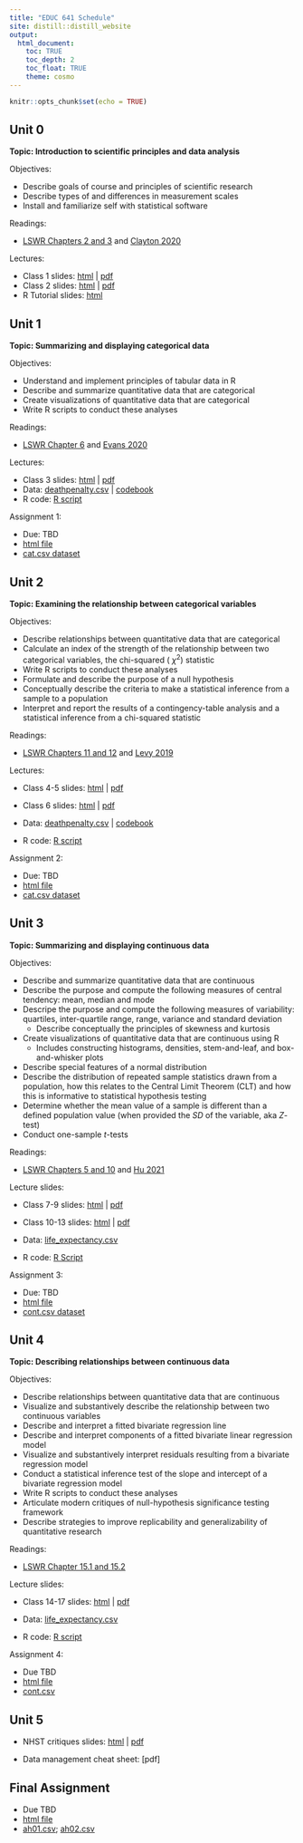 ```yaml
---
title: "EDUC 641 Schedule"
site: distill::distill_website
output:
  html_document:
    toc: TRUE
    toc_depth: 2
    toc_float: TRUE
    theme: cosmo
---
```


```r
knitr::opts_chunk$set(echo = TRUE)
```

## Unit 0

**Topic: Introduction to scientific principles and data analysis**

Objectives:

- Describe goals of course and principles of scientific research
- Describe types of and differences in measurement scales
- Install and familiarize self with statistical software

Readings: 

- [LSWR Chapters 2 and 3](https://learningstatisticswithr.com/lsr-0.6.pdf) and [Clayton 2020](https://nautil.us/issue/92/frontiers/how-eugenics-shaped-statistics)

Lectures:

- Class 1 slides: [html](./slides/EDUC641_1_intro.html) | [pdf](./slides/EDUC641_1_intro.pdf)
- Class 2 slides: [html](./slides/EDUC641_2_measures.html) | [pdf](./slides/EDUC641_2_measures.pdf)
- R Tutorial slides: [html](./slides/tutorial.html)

## Unit 1 

**Topic: Summarizing and displaying categorical data**

Objectives:

- Understand and implement principles of tabular data in R
- Describe and summarize quantitative data that are categorical
- Create visualizations of quantitative data that are categorical
- Write R scripts to conduct these analyses

Readings: 

- [LSWR Chapter 6](https://learningstatisticswithr.com/lsr-0.6.pdf) and [Evans 2020](https://www.newstatesman.com/uncategorized/2020/07/ra-fisher-and-science-hatred)

Lectures: 

- Class 3 slides: [html](./slides/EDUC641_3_categdescr.html) | [pdf](./slides/EDUC641_3_categdescr.pdf) 
- Data: [deathpenalty.csv](./data/deathpenalty.csv) | [codebook](./data/deathpenalty.csv)
- R code: [R script](./slides/EDUC641_3_code.R)

Assignment 1: 

- Due: TBD 
- [html file](./assignments/assignment01.html)
- [cat.csv dataset](./data/cat.csv)

## Unit 2

**Topic: Examining the relationship between categorical variables**

Objectives:

 * Describe relationships between quantitative data that are categorical
 * Calculate an index of the strength of the relationship between two categorical variables, the chi-squared ( $\chi^2$) statistic
 * Write R scripts to conduct these analyses
 * Formulate and describe the purpose of a null hypothesis
 * Conceptually describe the criteria to make a statistical inference from a sample to a population
 * Interpret and report the results of a contingency-table analysis and a statistical inference from a chi-squared statistic

Readings: 

- [LSWR Chapters 11 and 12](https://learningstatisticswithr.com/lsr-0.6.pdf) and [Levy 2019](http://gppreview.com/2019/12/16/eugenics-ethics-statistical-analysis/)

Lectures:

- Class 4-5 slides: [html](./slides/EDUC641_4_categrel.html) | [pdf](./slides/EDUC641_4_categrel.pdf)
- Class 6 slides: [html](./slides/EDUC641_6_history.html) | [pdf](./slides/EDUC641_6_history.pdf)


- Data: [deathpenalty.csv](./data/deathpenalty.csv) | [codebook](./data/deathpenalty.csv)
- R code: [R script](./slides/EDUC641_4_code.R) 
 
Assignment 2: 

- Due: TBD
- [html file](./assignments/assignment02.html)
- [cat.csv dataset](./data/cat.csv)

## Unit 3

**Topic: Summarizing and displaying continuous data**

Objectives:

- Describe and summarize quantitative data that are continuous
- Describe the purpose and compute the following measures of central tendency: mean, median and mode
- Descripe the purpose and compute the following measures of variability: quartiles, inter-quartile range, range, variance and standard deviation
  + Describe conceptually the principles of skewness and kurtosis
- Create visualizations of quantitative data that are continuous using R
  + Includes constructing histograms, densities, stem-and-leaf, and box-and-whisker plots
- Describe special features of a normal distribution
- Describe the distribution of repeated sample statistics drawn from a population, how this relates to the Central Limit Theorem (CLT) and how this is informative to statistical hypothesis testing
- Determine whether the mean value of a sample is different than a defined population value (when provided the *SD* of the variable, aka $Z$-test)
- Conduct one-sample $t$-tests

Readings: 

- [LSWR Chapters 5 and 10](https://learningstatisticswithr.com/lsr-0.6.pdf) and [Hu 2021](https://bostonreview.net/science-nature-race/lily-hu-race-policing-and-limits-social-science)


Lecture slides: 

- Class 7-9 slides: [html](./slides/EDUC641_7_continuousdescr.html) | [pdf](./slides/EDUC641_7_continuousdescr.pdf)
- Class 10-13 slides: [html](./slides/EDUC641_10_inference.html) | [pdf](./slides/EDUC641_10_inference.pdf)


- Data: [life_expectancy.csv](./data/life_expectancy.csv)
- R code: [R Script](./slides/EDUC641_7_code.R)

Assignment 3: 

- Due: TBD
- [html file](./assignments/assignment03.html)
- [cont.csv dataset](./data/cont.csv)


## Unit 4

**Topic: Describing relationships between continuous data**

Objectives:

- Describe relationships between quantitative data that are continuous
- Visualize and substantively describe the relationship between two continuous variables
- Describe and interpret a fitted bivariate regression line
- Describe and interpret components of a fitted bivariate linear regression model
- Visualize and substantively interpret residuals resulting from a bivariate regression model
- Conduct a statistical inference test of the slope and intercept of a bivariate regression model
- Write R scripts to conduct these analyses
- Articulate modern critiques of null-hypothesis significance testing framework
- Describe strategies to improve replicability and generalizability of quantitative research

Readings: 

- [LSWR Chapter 15.1 and 15.2](https://learningstatisticswithr.com/lsr-0.6.pdf)

Lecture slides: 


- Class 14-17 slides: [html](./slides/EDUC641_14_continuousrel.html) | [pdf](./slides/EDUC641_14_continuousrel.pdf)

- Data: [life_expectancy.csv](./data/life_expectancy.csv)
- R code: [R script](./slides/EDUC641_14_code.R) 

Assignment 4: 

- Due TBD
- [html file](./assignments/assignment04.html)
- [cont.csv](./data/cont.csv)

## Unit 5

- NHST critiques slides: [html](./slides/EDUC641_17_critiques.html) | [pdf](./slides/EDUC641_17_critiques.pdf)

- Data management cheat sheet: [pdf]

## Final Assignment

 * Due TBD
 * [html file](./assignments/assignment05.html)
 * [ah01.csv](./data/ah01.csv); [ah02.csv](./data/ah02.csv)

